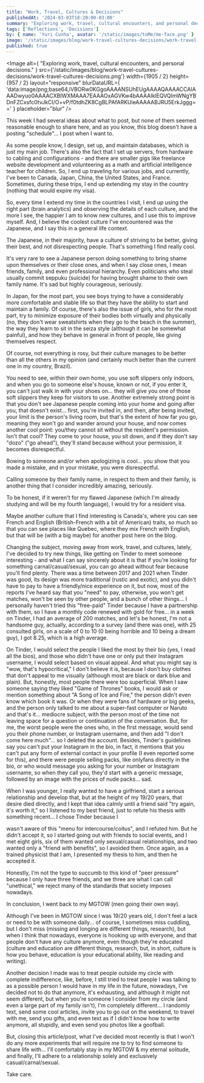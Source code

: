 ```yaml
---
title: "Work, Travel, Cultures & Decisions"
publishedAt: '2024-03-03T18:20:00-03:00'
summary: "Exploring work, travel, cultural encounters, and personal decisions."
tags: ['Reflections', 'Decisions']
by: { name: 'Yuri Cunha', avatar: '/static/images/toMe/me-face.png' }
image: '/static/images/blog/work-travel-cultures-decisions/work-travel-cultures-decisions.png'
published: true
---
```


<Image
  alt={
    "Exploring work, travel, cultural encounters, and personal decisions."
  }
  src={'/static/images/blog/work-travel-cultures-decisions/work-travel-cultures-decisions.png'}
  width={1905 / 2}
  height={957 / 2}
  layout="responsive"
  blurDataURL={
    'data:image/png;base64,iVBORw0KGgoAAAANSUhEUgAAAAQAAAACCAIAAADwyuo0AAAACXBIWXMAAA7EAAAOxAGVKw4bAAAAIklEQVQImWNgYBDnFZCxsfc0tvJkCI/O+vP/f0tdhZK8CgBLPAfARKUieAAAAABJRU5ErkJggg=='
  }
  placeholder="blur"
/>

This week I had several ideas about what to post, but none of them seemed reasonable enough to share here, and as you know, this blog doesn't have a posting "schedule"... I post when I want to.

As some people know, I design, set up, and maintain databases, which is just my main job. There's also the fact that I set up servers, from hardware to cabling and configurations - and there are smaller gigs like freelance website development and volunteering as a math and artificial intelligence teacher for children. So, I end up traveling for various jobs, and currently, I've been to Canada, Japan, China, the United States, and France. Sometimes, during these trips, I end up extending my stay in the country (nothing that would expire my visa).

So, every time I extend my time in the countries I visit, I end up using the right part (brain analytics) and observing the details of each culture, and the more I see, the happier I am to know new cultures, and I use this to improve myself. And, I believe the coolest culture I've encountered was the Japanese, and I say this in a general life context.

The Japanese, in their majority, have a culture of striving to be better, giving their best, and not disrespecting people. That's something I find really cool.

It's very rare to see a Japanese person doing something to bring shame upon themselves or their close ones, and when I say close ones, I mean friends, family, and even professional hierarchy. Even politicians who steal usually commit seppuku (suicide) for having brought shame to their own family name. It's sad but highly courageous, seriously.

In Japan, for the most part, you see boys trying to have a considerably more comfortable and stable life so that they have the ability to start and maintain a family. Of course, there's also the issue of girls, who for the most part, try to minimize exposure of their bodies both virtually and physically (no, they don't wear sweatshirts when they go to the beach in the summer), the way they learn to sit in the seiza style (although it can be somewhat painful), and how they behave in general in front of people, like giving themselves respect.

Of course, not everything is rosy, but their culture manages to be better than all the others in my opinion (and certainly much better than the current one in my country, Brazil).

You need to see, within their own home, you use soft slippers only indoors, and when you go to someone else's house, known or not, if you enter it, you can't just walk in with your shoes on... they will give you one of those soft slippers they keep for visitors to use. Another extremely strong point is that you don't see Japanese people coming into your home and going after you, that doesn't exist... first, you're invited in, and then, after being invited, your limit is the person's living room, but that's the extent of how far you go, meaning they won't go and wander around your house, and now comes another cool point: you/they cannot sit without the resident's permission. Isn't that cool? They come to your house, you sit down, and if they don't say "dozo" ("go ahead"), they'll stand because without your permission, it becomes disrespectful.

Bowing to someone and/or when apologizing is cool... you show that you made a mistake, and in your mistake, you were disrespectful.

Calling someone by their family name, in respect to them and their family, is another thing that I consider incredibly amazing, seriously.

To be honest, if it weren't for my flawed Japanese (which I'm already studying and will be my fourth language), I would try for a resident visa.

Maybe another culture that I find interesting is Canada's, where you can see French and English (British-French with a bit of American) traits, so much so that you can see places like Quebec, where they mix French with English, but that will be (with a big maybe) for another post here on the blog.

Changing the subject, moving away from work, travel, and cultures, lately, I've decided to try new things, like getting on Tinder to meet someone interesting - and what I can say sincerely about it is that if you're looking for something carnal/casual/sexual, you can go ahead without fear because you'll find plenty. There was a time between 2017 and 2021 when Tinder was good, its design was more traditional (rustic and exotic), and you didn't have to pay to have a friendly/nice experience on it, but now, most of the reports I've heard say that you "need" to pay, otherwise, you won't get matches, won't be seen by other people, and a bunch of other things... I personally haven't tried this "free-paid" Tinder because I have a partnership with them, so I have a monthly code renewed with gold for free... in a week on Tinder, I had an average of 200 matches, and let's be honest, I'm not a handsome guy, actually, according to a survey (and there was one), with 25 consulted girls, on a scale of 0 to 10 (0 being horrible and 10 being a dream guy), I got 8.25, which is a high average.

On Tinder, I would select the people I liked the most by their bio (yes, I read all the bios), and those who didn't have one or only put their Instagram username, I would select based on visual appeal. And what you might say is "wow, that's hypocritical," I don't believe it is, because I don't buy clothes that don't appeal to me visually (although most are black or dark blue and plain). But, honestly, most people there were too superficial. When I saw someone saying they liked "Game of Thrones" books, I would ask or mention something about "A Song of Ice and Fire," the person didn't even know which book it was. Or when they were fans of hardware or big geeks, and the person only talked to me about a super-fast computer or Naruto and that's it... mediocre subject, with the person most of the time not leaving space for a question or continuation of the conversation. But, for me, the worst people were the ones who, in the first message, would send you their phone number, or Instagram username, and then add "I don't come here much"... so I deleted the account. Besides, Tinder's guidelines say you can't put your Instagram in the bio, in fact, it mentions that you can't put any form of external contact in your profile (I even reported some for this), and there were people selling packs, like onlyfans directly in the bio, or who would message you asking for your number or Instagram username, so when they call you, they'd start with a generic message, followed by an image with the prices of nude packs... sad.

When I was younger, I really wanted to have a girlfriend, start a serious relationship and develop that, but at the height of my 19/20 years, that desire died directly, and I kept that idea calmly until a friend said "try again, it's worth it," so I listened to my best friend, just to refute his thesis with something recent... I chose Tinder because I

 wasn't aware of this "menu for intercourse/coitus", and I refuted him. But he didn't accept it, so I started going out with friends to social events, and I met eight girls, six of them wanted only sexual/casual relationships, and two wanted only a "friend with benefits", so I avoided them. Once again, as a trained physicist that I am, I presented my thesis to him, and then he accepted it.

Honestly, I'm not the type to succumb to this kind of "peer pressure" because I only have three friends, and we three are what I can call "unethical," we reject many of the standards that society imposes nowadays.

In conclusion, I went back to my MGTOW (men going their own way).

Although I've been in MGTOW since I was 19/20 years old, I don't feel a lack or need to be with someone daily... of course, I sometimes miss cuddling, but I don't miss (missing and longing are different things, research), but when I think that nowadays, everyone is hooking up with everyone, and that people don't have any culture anymore, even though they're educated (culture and education are different things, research, but, in short, culture is how you behave, education is your educational ability, like reading and writing).

Another decision I made was to treat people outside my circle with complete indifference, like, before, I still tried to treat people I was talking to as a possible person I would have in my life in the future, nowadays, I've decided not to do that anymore, it's exhausting, and although it might not seem different, but when you're someone I consider from my circle (and even a large part of my family isn't), I'm completely different... I randomly text, send some cool articles, invite you to go out on the weekend, to travel with me, send you gifts, and even text as if I didn't know how to write anymore, all stupidly, and even send you photos like a goofball.

But, closing this article/post, what I've decided most recently is that I won't do any more experiments that will require me to try to find someone to share life with... I'll comfortably stay in my MGTOW & my eternal solitude, and finally, I'll adhere to a relationship solely and exclusively casual/carnal/sexual.

Take care.